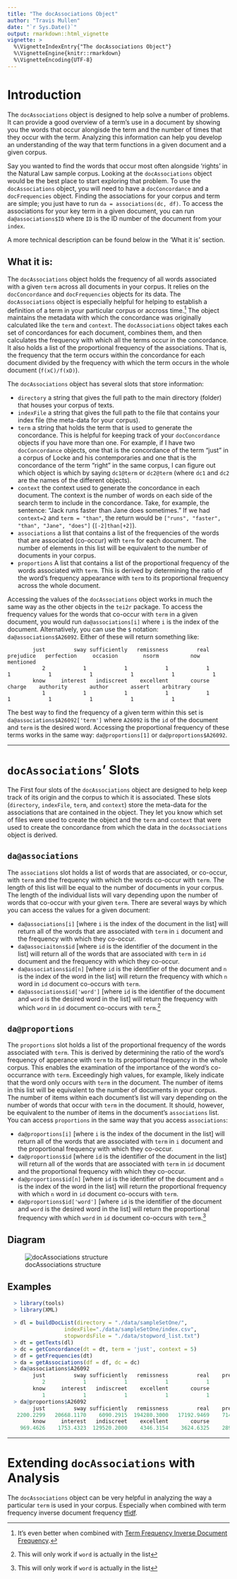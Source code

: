 ```yaml
---
title: "The docAssociations Object"
author: "Travis Mullen"
date: "`r Sys.Date()`"
output: rmarkdown::html_vignette
vignette: >
  %\VignetteIndexEntry{"The docAssociations Object"}
  %\VignetteEngine{knitr::rmarkdown}
  %\VignetteEncoding{UTF-8}
---
```

# Introduction
The `docAssociations` object is designed to help solve a number of problems.  It can provide a good overview of a term's use in a document by showing you the words that occur alongisde the term and the number of times that they occur with the term.  Analyzing this information can help you develop an understanding of the way that term functions in a given document and a given corpus.

Say you wanted to find the words that occur most often alongside 'rights' in the Natural Law sample corpus.  Looking at the `docAssociations` object would be the best place to start exploring that problem.  To use the `docAssociations` object, you will need to have a `docConcordance` and a `docFrequencies` object.  Finding the associations for your corpus and term are simple; you just have to run `da = associations(dc, df)`.  To access the associations for your key term in a given document, you can run `da@associations$ID` where `ID` is the ID number of the document from your `index`.

A more technical description can be found below in the 'What it is' section.

## What it is:
The `docAssociations` object holds the frequency of all words associated with a given `term` across all documents in your corpus.  It relies on the `docConcordance` and `docFrequencies` objects for its data.  The `docAssociations` object is especially helpful for helping to establish a definition of a term in your particular corpus or accross time.^[It's even better when combined with [Term Frequency Inverse Document Frequency]('tfidf.html').]  The object maintains the metadata with which the concordance was originally calculated like the `term` and `context`.  The `docAssociations` object takes each set of concordances for each document, combines them, and then calculates the frequency with which all the terms occur in the concordance.  It also holds a list of the proportional frequency of the associations.  That is, the frequency that the term occurs within the concordance for each document divided by the frequency with which the term occurs in the whole document (`f(xC)/f(xD)`).

The `docAssociations` object has several slots that store information:

  - `directory` a string that gives the full path to the main directory (folder) that houses your corpus of texts.
  - `indexFile` a string that gives the full path to the file that contains your index file (the meta-data for your corpus).
  - `term` a string that holds the term that is used to generate the concordance.  This is helpful for keeping track of your `docConcordance` objects if you have more than one.  For example, if I have two `docConcordance` objects, one that is the concordance of the term "just" in a corpus of Locke and his contemporaries and one that is the concordance of the term "right" in the same corpus, I can figure out which object is which by saying `dc1@term` or `dc2@term` (where `dc1` and `dc2` are the names of the different objects).
  - `context` the context used to generate the concordance in each document.  The context is the number of words on each side of the search term to include in the concordance.  Take, for example, the sentence: "Jack runs faster than Jane does sometimes." If we had `context=2` and `term = "than"`, the return would be `["runs", "faster", "than", "Jane", "does"]` (`[-2]than[+2]`).
  - `associations` a list that contains a list of the frequencies of the words that are associated (co-occur) with `term` for each document.  The number of elements in this list will be equivalent to the number of documents in your corpus.
  - `proportions` A list that contains a list of the proportional frequency of the words associated with `term`.  This is derived by determining the ratio of the word's frequency appearance with `term` to its proportional frequency across the whole document.
  
Accessing the values of the `docAssociations` object works in much the same way as the other objects in the `tei2r` package.  To access the frequency values for the words that co-occur with `term` in a given document, you would run `da@associations[i]` where `i` is the index of the document.  Alternatively, you can use the `$` notation: `da@associations$A26092`.  Either of these will return something like:
```
        just         sway sufficiently   remissness         real    prejudice   perfection     occasion        nsorm          now    mentioned 
           2            1            1            1            1            1            1            1            1            1            1 
        know     interest   indiscreet    excellent       course       charge    authority       author       assert    arbitrary 
           1            1            1            1            1            1            1            1            1            1 
```

The best way to find the frequency of a given term within this set is `da@associations$A26092['term']` where `A26092` is the `id` of the document and `term` is the desired word. Accessing the proportional frequency of these terms works in the same way: `da@proportions[1]` or `da@proportions$A26092`.

***

# `docAssociations`' Slots

The First four slots of the `docAssociations` object are designed to help keep track of its origin and the corpus to which it is associated.  These slots (`directory`, `indexFile`, `term`, and `context`) store the meta-data for the associations that are contained in the object.  They let you know which set of files were used to create the object and the `term` and `context` that were used to create the concordance from which the data in the `docAssociations` object is derived.

## `da@associations`
The `associations` slot holds a list of words that are associated, or co-occur, with `term` and the frequency with which the words co-occur with `term`.  The length of this list will be equal to the number of documents in your corpus.  The length of the individual lists will vary depending upon the number of words that co-occur with your given `term`.  There are several ways by which you can access the values for a given document:

  - `da@associations[i]` [where `i` is the index of the document in the list] will return all of the words that are associated with `term` in `i` document and the frequency with which they co-occur.
  - `da@associaitons$id` [where `id` is the identifier of the document in the list] will return all of the words that are associated with `term` in `id` document and the frequency with which they co-occur.
  - `da@associations$id[n]` [where `id` is the identifier of the document and `n` is the index of the word in the list] will return the frequency with which `n` word in `id` document co-occurs with `term`.
  - `da@associations$id['word']` [where `id` is the identifier of the document and `word` is the desired word in the list] will return the frequency with which `word` in `id` document co-occurs with `term`.^[This will only work if `word` is actually in the list]
  
## `da@proportions`
The `proportions` slot holds a list of the proportional frequency of the words associated with `term`.  This is derived by determining the ratio of the word's frequency of apperance with `term` to its proportional frequency in the whole corpus.  This enables the examination of the importance of the word's co-occurrance with `term`.  Exceedingly high values, for example, likely indicate that the word only occurs with `term` in the document.  The number of items in this list will be equivalent to the number of documents in your corpus.  The number of items within each document's list will vary depending on the number of words that occur with `term` in the document.  It should, however, be equivalent to the number of items in the document's `associations` list.  You can access `proportions` in the same way that you access `associations`:

  - `da@proportions[i]` [where `i` is the index of the document in the list] will return all of the words that are associated with `term` in `i` document and the proportional frequency with which they co-occur.
  - `da@proportions$id` [where `id` is the identifier of the document in the list] will return all of the words that are associated with `term` in `id` document and the proportional frequency with which they co-occur.
  - `da@proportions$id[n]` [where `id` is the identifier of the document and `n` is the index of the word in the list] will return the proportional frequency with which `n` word in `id` document co-occurs with `term`.
  - `da@proportions$id['word']` [where `id` is the identifier of the document and `word` is the desired word in the list] will return the proportional frequency with which `word` in `id` document co-occurs with `term`.^[This will only work if `word` is actually in the list]

## Diagram

![docAssociations structure](./img/da_diagram.png)  

## Examples

```r
  > library(tools)
  > library(XML)
  
  > dl = buildDocList(directory = "./data/sampleSetOne/", 
                  indexFile="./data/sampleSetOne/index.csv", 
                  stopwordsFile = "./data/stopword_list.txt")
  > dt = getTexts(dl)
  > dc = getConcordance(dt = dt, term = 'just', context = 5)
  > df = getFrequencies(dt)
  > da = getAssociations(df = df, dc = dc)
  > da@associations$A26092
        just         sway sufficiently   remissness         real    prejudice   perfection     occasion        nsorm          now    mentioned 
           2            1            1            1            1            1            1            1            1            1            1 
        know     interest   indiscreet    excellent       course       charge    authority       author       assert    arbitrary 
           1            1            1            1            1            1            1            1            1            1 
  > da@proportions$A26092
        just         sway sufficiently   remissness         real    prejudice   perfection     occasion        nsorm          now    mentioned 
   2200.2299   20668.1170    6090.2915  194280.3000   17192.9469    7142.6581    7331.3321    1341.7148   21117.4239     470.6403    3794.5371 
        know     interest   indiscreet    excellent       course       charge    authority       author       assert    arbitrary 
    969.4626    1753.4323  129520.2000    4346.3154    3624.6325    2899.7060     568.7362    2519.8482   27363.4225    7929.8082 
```

***
# Extending `docAssociations` with Analysis
The `docAssociations` object can be very helpful in analyzing the way a particular `term` is used in your corpus.  Especially when combined with term frequency inverse document frequency [tfidf]('tfidf.html').
